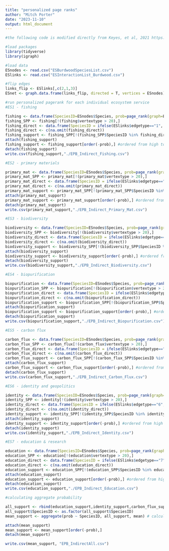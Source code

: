 ```yaml
---
title: "personalized page ranks"
author: "Mitch Porter"
date: "2023-11-10"
output: html_document
---
```


```r
#the following code is modified directly from Keyes, et al, 2021 https://github.com/aike2863/food-web-and-ecosystem-service-robustness/tree/v1.0.0

#load packages
library(tidyverse)
library(igraph)

#load data
ESnodes <- read.csv("ESBurdwoodSpeciesList.csv")
ESlinks <- read.csv("ESInteractionList_Burdwood.csv")

#flip edges
links_flip <- ESlinks[,c(2,1,3)]
ESnet <- graph.data.frame(links_flip, directed = T, vertices = ESnodes)

#run personalized pagerank for each individual ecosystem service
#ES1 - fishing

fishing <- data.frame(SpeciesID=ESnodes$Species, prob=page_rank(graph=ESnet, damping = 0.85, directed = T, personalized = c(rep(0,times=nrow(ESnodes)-nrow(ESnodes[ESnodes$vertextype > 20,])), 0,0,1,0,0,0,0))$vector, vertextype=ESnodes$vertextype)
fishing_SPP <- fishing[!(fishing$vertextype > 20),]
fishing_direct <- data.frame(SpeciesID = ifelse(ESlinks$edgetype=="1", ESlinks$Prey,NA))
fishing_direct <- c(na.omit(fishing_direct))
fishing_support <- fishing_SPP[!(fishing_SPP$SpeciesID %in% fishing_direct$SpeciesID),]
attach(fishing_support)
fishing_support <- fishing_support[order(-prob),] #ordered from high to low prob
detach(fishing_support)
write.csv(fishing_support,"./EPB_Indirect_Fishing.csv")

#ES2 - primary materials

primary_mat <- data.frame(SpeciesID=ESnodes$Species, prob=page_rank(graph=ESnet, damping = 0.85, directed = T, personalized = c(rep(0,times=nrow(ESnodes)-nrow(ESnodes[ESnodes$vertextype > 20,])), 0,0,1,0,0,0,0))$vector, vertextype=ESnodes$vertextype)
primary_mat_SPP <- primary_mat[!(primary_mat$vertextype > 20),]
primary_mat_direct <- data.frame(SpeciesID = ifelse(ESlinks$edgetype=="2", ESlinks$Prey,NA))
primary_mat_direct <- c(na.omit(primary_mat_direct))
primary_mat_support <- primary_mat_SPP[!(primary_mat_SPP$SpeciesID %in% primary_mat_direct$SpeciesID),]
attach(primary_mat_support)
primary_mat_support <- primary_mat_support[order(-prob),] #ordered from high to low prob
detach(primary_mat_support)
write.csv(primary_mat_support,"./EPB_Indirect_Primary_Mat.csv")

#ES3 - biodiversity

biodiversity <- data.frame(SpeciesID=ESnodes$Species, prob=page_rank(graph=ESnet, damping = 0.85, directed = T, personalized = c(rep(0,times=nrow(ESnodes)-nrow(ESnodes[ESnodes$vertextype > 20,])), 0,0,1,0,0,0,0))$vector, vertextype=ESnodes$vertextype)
biodiversity_SPP <- biodiversity[!(biodiversity$vertextype > 20),]
biodiversity_direct <- data.frame(SpeciesID = ifelse(ESlinks$edgetype=="3", ESlinks$Prey,NA))
biodiversity_direct <- c(na.omit(biodiversity_direct))
biodiversity_support <- biodiversity_SPP[!(biodiversity_SPP$SpeciesID %in% biodiversity_direct$SpeciesID),]
attach(biodiversity_support)
biodiversity_support <- biodiversity_support[order(-prob),] #ordered from high to low prob
detach(biodiversity_support)
write.csv(biodiversity_support,"./EPB_Indirect_Biodiversity.csv")

#ES4 - biopurification

biopurification <- data.frame(SpeciesID=ESnodes$Species, prob=page_rank(graph=ESnet, damping = 0.85, directed = T, personalized = c(rep(0,times=nrow(ESnodes)-nrow(ESnodes[ESnodes$vertextype > 20,])), 0,0,1,0,0,0,0))$vector, vertextype=ESnodes$vertextype)
biopurification_SPP <- biopurification[!(biopurification$vertextype > 20),]
biopurification_direct <- data.frame(SpeciesID = ifelse(ESlinks$edgetype=="4", ESlinks$Prey,NA))
biopurification_direct <- c(na.omit(biopurification_direct))
biopurification_support <- biopurification_SPP[!(biopurification_SPP$SpeciesID %in% biopurification_direct$SpeciesID),]
attach(biopurification_support)
biopurification_support <- biopurification_support[order(-prob),] #ordered from high to low prob
detach(biopurification_support)
write.csv(biopurification_support,"./EPB_Indirect_Biopurification.csv")

#ES5 - carbon flux

carbon_flux <- data.frame(SpeciesID=ESnodes$Species, prob=page_rank(graph=ESnet, damping = 0.85, directed = T, personalized = c(rep(0,times=nrow(ESnodes)-nrow(ESnodes[ESnodes$vertextype > 20,])), 0,0,1,0,0,0,0))$vector, vertextype=ESnodes$vertextype)
carbon_flux_SPP <- carbon_flux[!(carbon_flux$vertextype > 20),]
carbon_flux_direct <- data.frame(SpeciesID = ifelse(ESlinks$edgetype=="5", ESlinks$Prey,NA))
carbon_flux_direct <- c(na.omit(carbon_flux_direct))
carbon_flux_support <- carbon_flux_SPP[!(carbon_flux_SPP$SpeciesID %in% carbon_flux_direct$SpeciesID),]
attach(carbon_flux_support)
carbon_flux_support <- carbon_flux_support[order(-prob),] #ordered from high to low prob
detach(carbon_flux_support)
write.csv(carbon_flux_support,"./EPB_Indirect_Carbon_Flux.csv")

#ES6 - identity and geopolitics

identity <- data.frame(SpeciesID=ESnodes$Species, prob=page_rank(graph=ESnet, damping = 0.85, directed = T, personalized = c(rep(0,times=nrow(ESnodes)-nrow(ESnodes[ESnodes$vertextype > 20,])), 0,0,1,0,0,0,0))$vector, vertextype=ESnodes$vertextype)
identity_SPP <- identity[!(identity$vertextype > 20),]
identity_direct <- data.frame(SpeciesID = ifelse(ESlinks$edgetype=="6", ESlinks$Prey,NA))
identity_direct <- c(na.omit(identity_direct))
identity_support <- identity_SPP[!(identity_SPP$SpeciesID %in% identity_direct$SpeciesID),]
attach(identity_support)
identity_support <- identity_support[order(-prob),] #ordered from high to low prob
detach(identity_support)
write.csv(identity_support,"./EPB_Indirect_Identity.csv")

#ES7 - education & research

education <- data.frame(SpeciesID=ESnodes$Species, prob=page_rank(graph=ESnet, damping = 0.85, directed = T, personalized = c(rep(0,times=nrow(ESnodes)-nrow(ESnodes[ESnodes$vertextype > 20,])), 0,0,1,0,0,0,0))$vector, vertextype=ESnodes$vertextype)
education_SPP <- education[!(education$vertextype > 20),]
education_direct <- data.frame(SpeciesID = ifelse(ESlinks$edgetype=="7", ESlinks$Prey,NA))
education_direct <- c(na.omit(education_direct))
education_support <- education_SPP[!(education_SPP$SpeciesID %in% education_direct$SpeciesID),]
attach(education_support)
education_support <- education_support[order(-prob),] #ordered from high to low prob
detach(education_support)
write.csv(education_support,"./EPB_Indirect_Education.csv")

#calculating aggregate probability

all_support <- rbind(education_support,identity_support,carbon_flux_support,biopurification_support,biodiversity_support,primary_mat_support,fishing_support)
all_support$SpeciesID <- as.factor(all_support$SpeciesID)
mean_support <- aggregate(prob ~ SpeciesID, all_support, mean) # calculate mean prob. for each spp.

attach(mean_support)
mean_support <- mean_support[order(-prob),]
detach(mean_support)

write.csv(mean_support, "EPB_IndirectAll.csv")

```

